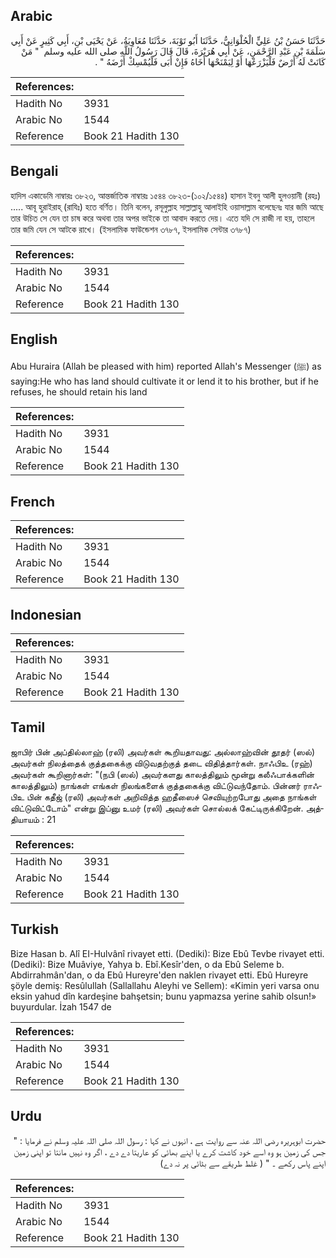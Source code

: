## Arabic


<div dir="rtl" lang="ar" style={{fontSize:'larger',backgroundColor:'#f8f9fa',padding:20}}>
حَدَّثَنَا حَسَنُ بْنُ عَلِيٍّ الْحُلْوَانِيُّ، حَدَّثَنَا أَبُو تَوْبَةَ، حَدَّثَنَا مُعَاوِيَةُ، عَنْ يَحْيَى بْنِ، أَبِي كَثِيرٍ عَنْ أَبِي سَلَمَةَ بْنِ عَبْدِ الرَّحْمَنِ، عَنْ أَبِي هُرَيْرَةَ، قَالَ قَالَ رَسُولُ اللَّهِ صلى الله عليه وسلم ‏ "‏ مَنْ كَانَتْ لَهُ أَرْضٌ فَلْيَزْرَعْهَا أَوْ لِيَمْنَحْهَا أَخَاهُ فَإِنْ أَبَى فَلْيُمْسِكْ أَرْضَهُ ‏"‏ ‏.‏
</div>
<div style={{backgroundColor:'#f8f9fa',padding:20, marginBottom: 10}}><table> <thead> <tr> <th>References:</th> <th></th> </tr> </thead> <tbody><tr><td>Hadith No</td><td>3931</td></tr><tr><td>Arabic No</td><td>1544</td></tr><tr><td>Reference</td><td>Book 21 Hadith 130</td></tr></tbody></table></div>

## Bengali


<div dir="ltr" lang="bn" style={{fontSize:'larger',backgroundColor:'#f8f9fa',padding:20}}>
হাদিস একাডেমি নাম্বারঃ ৩৮২৩, আন্তর্জাতিক নাম্বারঃ ১৫৪৪ ৩৮২৩-(১০২/১৫৪৪) হাসান ইবনু আলী হুলওয়ানী (রহঃ) ..... আবূ হুরাইরাহ্ (রাযিঃ) হতে বর্ণিত। তিনি বলেন, রসূলুল্লাহ সাল্লাল্লাহু আলাইহি ওয়াসাল্লাম বলেছেনঃ যার জমি আছে তার উচিত সে যেন তা চাষ করে অথবা তার অপর ভাইকে তা আবাদ করতে দেয়। এতে যদি সে রাজী না হয়, তাহলে তার জমি যেন সে আটকে রাখে। (ইসলামিক ফাউন্ডেশন ৩৭৮৭, ইসলামিক সেন্টার ৩৭৮৭)
</div>
<div style={{backgroundColor:'#f8f9fa',padding:20, marginBottom: 10}}><table> <thead> <tr> <th>References:</th> <th></th> </tr> </thead> <tbody><tr><td>Hadith No</td><td>3931</td></tr><tr><td>Arabic No</td><td>1544</td></tr><tr><td>Reference</td><td>Book 21 Hadith 130</td></tr></tbody></table></div>

## English


<div dir="ltr" lang="en" style={{fontSize:'larger',backgroundColor:'#f8f9fa',padding:20}}>
Abu Huraira (Allah be pleased with him) reported Allah's Messenger (ﷺ) as saying:He who has land should cultivate it or lend it to his brother, but if he refuses, he should retain his land
</div>
<div style={{backgroundColor:'#f8f9fa',padding:20, marginBottom: 10}}><table> <thead> <tr> <th>References:</th> <th></th> </tr> </thead> <tbody><tr><td>Hadith No</td><td>3931</td></tr><tr><td>Arabic No</td><td>1544</td></tr><tr><td>Reference</td><td>Book 21 Hadith 130</td></tr></tbody></table></div>

## French


<div dir="ltr" lang="fr" style={{fontSize:'larger',backgroundColor:'#f8f9fa',padding:20}}>

</div>
<div style={{backgroundColor:'#f8f9fa',padding:20, marginBottom: 10}}><table> <thead> <tr> <th>References:</th> <th></th> </tr> </thead> <tbody><tr><td>Hadith No</td><td>3931</td></tr><tr><td>Arabic No</td><td>1544</td></tr><tr><td>Reference</td><td>Book 21 Hadith 130</td></tr></tbody></table></div>

## Indonesian


<div dir="ltr" lang="id" style={{fontSize:'larger',backgroundColor:'#f8f9fa',padding:20}}>

</div>
<div style={{backgroundColor:'#f8f9fa',padding:20, marginBottom: 10}}><table> <thead> <tr> <th>References:</th> <th></th> </tr> </thead> <tbody><tr><td>Hadith No</td><td>3931</td></tr><tr><td>Arabic No</td><td>1544</td></tr><tr><td>Reference</td><td>Book 21 Hadith 130</td></tr></tbody></table></div>

## Tamil


<div dir="ltr" lang="ta" style={{fontSize:'larger',backgroundColor:'#f8f9fa',padding:20}}>
ஜாபிர் பின் அப்தில்லாஹ் (ரலி) அவர்கள் கூறியதாவது: அல்லாஹ்வின் தூதர் (ஸல்) அவர்கள் நிலத்தைக் குத்தகைக்கு விடுவதற்குத் தடை விதித்தார்கள். நாஃபிஉ (ரஹ்) அவர்கள் கூறினார்கள்: "(நபி (ஸல்) அவர்களது காலத்திலும் மூன்று கலீஃபாக்களின் காலத்திலும்) நாங்கள் எங்கள் நிலங்களைக் குத்தகைக்கு விட்டுவந்தோம். பின்னர் ராஃபிஉ பின் கதீஜ் (ரலி) அவர்கள் அறிவித்த ஹதீஸைச் செவியுற்றபோது அதை நாங்கள் விட்டுவிட்டோம்" என்று இப்னு உமர் (ரலி) அவர்கள் சொல்லக் கேட்டிருக்கிறேன். அத்தியாயம் : 21
</div>
<div style={{backgroundColor:'#f8f9fa',padding:20, marginBottom: 10}}><table> <thead> <tr> <th>References:</th> <th></th> </tr> </thead> <tbody><tr><td>Hadith No</td><td>3931</td></tr><tr><td>Arabic No</td><td>1544</td></tr><tr><td>Reference</td><td>Book 21 Hadith 130</td></tr></tbody></table></div>

## Turkish


<div dir="ltr" lang="tr" style={{fontSize:'larger',backgroundColor:'#f8f9fa',padding:20}}>
Bize Hasan b. Alî EI-Hulvânî rivayet etti. (Dediki): Bize Ebû Tevbe rivayet etti. (Dediki): Bize Muâviye, Yahya b. Ebî.Kesîr'den, o da Ebû Seleme b. Abdirrahmân'dan, o da Ebû Hureyre'den naklen rivayet etti. Ebû Hureyre şöyle demiş: Resûlullah (Sallallahu Aleyhi ve Sellem): «Kimin yeri varsa onu eksin yahud dîn kardeşine bahşetsin; bunu yapmazsa yerine sahib olsun!» buyurdular. İzah 1547 de
</div>
<div style={{backgroundColor:'#f8f9fa',padding:20, marginBottom: 10}}><table> <thead> <tr> <th>References:</th> <th></th> </tr> </thead> <tbody><tr><td>Hadith No</td><td>3931</td></tr><tr><td>Arabic No</td><td>1544</td></tr><tr><td>Reference</td><td>Book 21 Hadith 130</td></tr></tbody></table></div>

## Urdu


<div dir="rtl" lang="ur" style={{fontSize:'larger',backgroundColor:'#f8f9fa',padding:20}}>
حضرت ابوہریرہ رضی اللہ عنہ سے روایت ہے ، انہوں نے کہا : رسول اللہ صلی اللہ علیہ وسلم نے فرمایا : " جس کی زمین ہو وہ اسے خود کاشت کرے یا اپنے بھائی کو عاریتا دے دے ، اگر وہ نہیں مانتا تو اپنی زمین اپنے پاس رکھے ۔ " ( غلط طریقے سے بٹائی پر نہ دے)
</div>
<div style={{backgroundColor:'#f8f9fa',padding:20, marginBottom: 10}}><table> <thead> <tr> <th>References:</th> <th></th> </tr> </thead> <tbody><tr><td>Hadith No</td><td>3931</td></tr><tr><td>Arabic No</td><td>1544</td></tr><tr><td>Reference</td><td>Book 21 Hadith 130</td></tr></tbody></table></div>